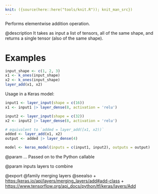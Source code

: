 ```yaml
---
knit: ({source(here::here("tools/knit.R")); knit_man_src})
---
```

Performs elementwise addition operation.

@description
It takes as input a list of tensors, all of the same shape,
and returns a single tensor (also of the same shape).

# Examples
```r
input_shape <- c(1, 2, 3)
x1 <- k_ones(input_shape)
x2 <- k_ones(input_shape)
layer_add(x1, x2)
```

Usage in a Keras model:

```r
input1 <- layer_input(shape = c(16))
x1 <- input1 |> layer_dense(8, activation = 'relu')

input2 <- layer_input(shape = c(32))
x2 <- input2 |> layer_dense(8, activation = 'relu')

# equivalent to `added = layer_add([x1, x2))`
added <- layer_add(x1, x2)
output <- added |> layer_dense(4)

model <- keras_model(inputs = c(input1, input2), outputs = output)
```

@param ...
Passed on to the Python callable

@param inputs
layers to combine

@export
@family merging layers
@seealso
+ <https:/keras.io/api/layers/merging_layers/add#add-class>
+ <https://www.tensorflow.org/api_docs/python/tf/keras/layers/Add>
